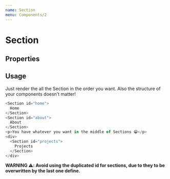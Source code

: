 ```yaml
---
name: Section
menu: Components/2
---
```



# Section

## Properties

<PropsTable of={Section} />

##  Usage

Just render the all the Section in the order you want. Also the structure of your components doesn't matter!

``` javascript
<Section id="home">
  Home
</Section>
<Section id="about">
  About
</Section>
<p>You have whatever you want in the middle of Sections 😁</p>
<div>
  <Section id="projects">
    Projects
  </Section>
</div>
```

**WARNING ⚠️: Avoid using the duplicated id for sections, due to they to be overwritten by the last one define.** 
